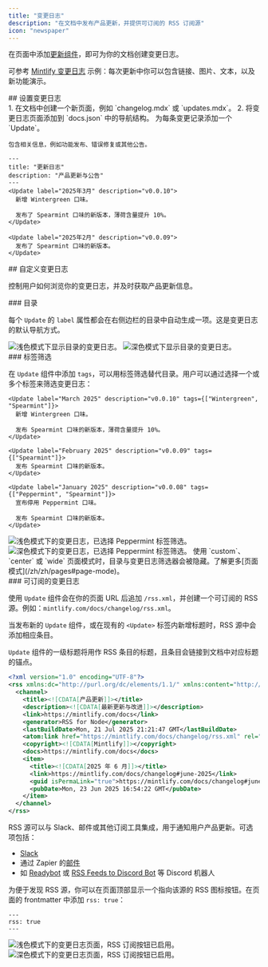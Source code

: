 ```yaml
---
title: "变更日志"
description: "在文档中发布产品更新，并提供可订阅的 RSS 订阅源"
icon: "newspaper"
---
```


在页面中添加[更新组件](/zh/zh/components/update)，即可为你的文档创建变更日志。

可参考 [Mintlify 变更日志](/zh/zh/changelog) 示例：每次更新中你可以包含链接、图片、文本，以及新功能演示。

<div id="setting-up-your-changelog">
  ## 设置变更日志
</div>

<Steps>
  <Step title="创建变更日志页面">
    1. 在文档中创建一个新页面，例如 `changelog.mdx` 或 `updates.mdx`。
    2. 将变更日志页面添加到 `docs.json` 中的导航结构。
  </Step>

  <Step title="在变更日志中添加 Update 组件">
    为每条变更记录添加一个 `Update`。

    包含相关信息，例如功能发布、错误修复或其他公告。
  </Step>
</Steps>

```mdx 示例 changelog.mdx
---
title: "更新日志"
description: "产品更新与公告"
---
<Update label="2025年3月" description="v0.0.10">
  新增 Wintergreen 口味。

  发布了 Spearmint 口味的新版本，薄荷含量提升 10%。
</Update>

<Update label="2025年2月" description="v0.0.09">
  发布了 Spearmint 口味的新版本。
</Update>
```

<div id="customizing-your-changelog">
  ## 自定义变更日志
</div>

控制用户如何浏览你的变更日志，并及时获取产品更新信息。

<div id="table-of-contents">
  ### 目录
</div>

每个 `Update` 的 `label` 属性都会在右侧边栏的目录中自动生成一项。这是变更日志的默认导航方式。

<Frame>
  <img src="/images/changelog-toc-light.png" alt="浅色模式下显示目录的变更日志。" className="block dark:hidden" />

  <img src="/images/changelog-toc-dark.png" alt="深色模式下显示目录的变更日志。" className="hidden dark:block" />
</Frame>

<div id="tag-filters">
  ### 标签筛选
</div>

在 `Update` 组件中添加 `tags`，可以用标签筛选替代目录。用户可以通过选择一个或多个标签来筛选变更日志：

```mdx 标签筛选示例包裹
<Update label="March 2025" description="v0.0.10" tags={["Wintergreen", "Spearmint"]}>
  新增 Wintergreen 口味。

  发布 Spearmint 口味的新版本，薄荷含量提升 10%。
</Update>

<Update label="February 2025" description="v0.0.09" tags={["Spearmint"]}>
  发布 Spearmint 口味的新版本。
</Update>

<Update label="January 2025" description="v0.0.08" tags={["Peppermint", "Spearmint"]}>
  宣布停用 Peppermint 口味。

  发布 Spearmint 口味的新版本。
</Update>
```

<Frame>
  <img src="/images/changelog-filters-light.png" alt="浅色模式下的变更日志，已选择 Peppermint 标签筛选。" className="block dark:hidden" />

  <img src="/images/changelog-filters-dark.png" alt="深色模式下的变更日志，已选择 Peppermint 标签筛选。" className="hidden dark:block" />
</Frame>

<Tip>
  使用 `custom`、`center` 或 `wide` 页面模式时，目录与变更日志筛选器会被隐藏。了解更多[页面模式](/zh/zh/pages#page-mode)。
</Tip>

<div id="subscribable-changelogs">
  ### 可订阅的变更日志
</div>

使用 `Update` 组件会在你的页面 URL 后追加 `/rss.xml`，并创建一个可订阅的 RSS 源。例如：`mintlify.com/docs/changelog/rss.xml`。

当发布新的 `Update` 组件，或在现有的 `<Update>` 标签内新增标题时，RSS 源中会添加相应条目。

`Update` 组件的一级标题将用作 RSS 条目的标题，且条目会链接到文档中对应标题的锚点。

```xml RSS 订阅源示例
<?xml version="1.0" encoding="UTF-8"?>
<rss xmlns:dc="http://purl.org/dc/elements/1.1/" xmlns:content="http://purl.org/rss/1.0/modules/content/" xmlns:atom="http://www.w3.org/2005/Atom" version="2.0">
  <channel>
    <title><![CDATA[产品更新]]></title>
    <description><![CDATA[最新更新与改进]]></description>
    <link>https://mintlify.com/docs</link>
    <generator>RSS for Node</generator>
    <lastBuildDate>Mon, 21 Jul 2025 21:21:47 GMT</lastBuildDate>
    <atom:link href="https://mintlify.com/docs/changelog/rss.xml" rel="self" type="application/rss+xml"/>
    <copyright><![CDATA[Mintlify]]></copyright>
    <docs>https://mintlify.com/docs</docs>
    <item>
      <title><![CDATA[2025 年 6 月]]></title>
      <link>https://mintlify.com/docs/changelog#june-2025</link>
      <guid isPermaLink="true">https://mintlify.com/docs/changelog#june-2025</guid>
      <pubDate>Mon, 23 Jun 2025 16:54:22 GMT</pubDate>
    </item>
  </channel>
</rss>
```

RSS 源可以与 Slack、邮件或其他订阅工具集成，用于通知用户产品更新。可选项包括：

* [Slack](https://slack.com/help/articles/218688467-Add-RSS-feeds-to-Slack)
* 通过 Zapier 的[邮件](https://zapier.com/apps/email/integrations/rss/1441/send-new-rss-feed-entries-via-email)
* 如 [Readybot](https://readybot.io) 或 [RSS Feeds to Discord Bot](https://rss.app/en/bots/rssfeeds-discord-bot) 等 Discord 机器人

为便于发现 RSS 源，你可以在页面顶部显示一个指向该源的 RSS 图标按钮。在页面的 frontmatter 中添加 `rss: true`：

```mdx
---
rss: true
---
```

<Frame>
  <img src="/images/changelog-rss-button-light.png" alt="浅色模式下的变更日志页面，RSS 订阅按钮已启用。" className="block dark:hidden" />

  <img src="/images/changelog-rss-button-dark.png" alt="深色模式下的变更日志页面，RSS 订阅按钮已启用。" className="hidden dark:block" />
</Frame>